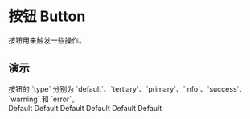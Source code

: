 
# 按钮 Button

按钮用来触发一些操作。

## 演示

<CCard class="space-x-2 space-y-2" title="按钮的基本使用">
  <div>
    按钮的 `type` 分别为
    `default`、`tertiary`、`primary`、`info`、`success`、`warning` 和 `error`。
  </div>
  <CButton>Default</CButton>
  <CButton primary>Default</CButton>
  <CButton background="#2bc998">Default</CButton>
  <CButton disabled>Default</CButton>
  <CButton disabled>Default</CButton>
  <CButton disabled>Default</CButton>
</CCard>
